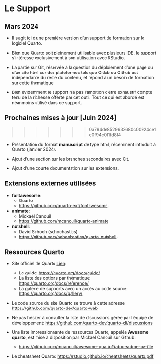 
# Le Support {.unnumbered}

## Mars 2024 {.unnumbered}

* Il s'agit ici d'une première version d'un support de formation sur le logiciel Quarto.  

* Bien que Quarto soit pleinement utilisable avec plusieurs IDE, le support s'intéresse exclusivement à son utilisation avec RStudio.

* La partie sur Git, réservée à la question du déploiement d'une page ou d'un site html sur des plateformes tels que Gitlab ou Github est indépendante du reste du contenu, et répond à un besoin de formation sur cette thématique.

* Bien évidemment le support n'a pas l'ambition d'être exhaustif compte tenu de la richesse offerte par cet outil. Tout ce qui est abordé est néanmoins utilisé dans ce support. 
  


## Prochaines mises à jour [Juin 2024] {.unnumbered}
>>>>>>> 0a794de8529633680c00924ce1e0f94c011fd8f4

* Présentation du format **manuscript** de type html, récemment introduit à Quarto (janvier 2024).

* Ajout d'une section sur les branches secondaires avec Git.

* Ajout d'une courte documentation sur les extensions.


## Extensions externes utilisées{.unnumbered}

* **fontawesome**:
  * Quarto
  * <https://github.com/quarto-ext/fontawesome>.

* **animate**:
  * Mickaël Canouil 
  * <https://github.com/mcanouil/quarto-animate>

* **nutshell**:
  * David Schoch (schochastics)
  * <https://github.com/schochastics/quarto-nutshell>.


## Ressources Quarto {.unnumbered}

* Site officiel de Quarto [Lien](https://quarto.org/): 
  * Le guide: <https://quarto.org/docs/guide/>
  * La liste des options par thématique: <https://quarto.org/docs/reference/>
  * La galerie de supports avec un accès au code source: <https://quarto.org/docs/gallery/>
* Le code source du site Quarto se trouve à cette adresse: <https://github.com/quarto-dev/quarto-web>
* Ne pas hésiter à consulter la liste de discussions gérée par l'équipe de développement: <https://github.com/quarto-dev/quarto-cli/discussions>
  
* Une liste impressionnante de ressources Quarto, appelée **Awesome quarto**, est mise à disposition par Mickael Canouil sur Github: 
  * <https://github.com/mcanouil/awesome-quarto?tab=readme-ov-file>


* Le cheatsheet Quarto: <https://rstudio.github.io/cheatsheets/quarto.pdf>








